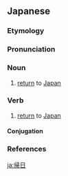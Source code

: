 ==Japanese==
{{ja-kanjitab|き|にち|yomi=o}}

===Etymology===
{{affix|sort=きにち|ja|帰|tr1=ki|t1=return|日|tr2=nichi|t2=Japan}}

===Pronunciation===
{{ja-pron|yomi=o|きにち|acc=0|acc_ref=DJR}}

===Noun===
{{ja-noun|きにち}}

# [[return]] to [[Japan]]

===Verb===
{{ja-verb-suru|きにち}}

# [[return]] to [[Japan]]

====Conjugation====
{{ja-suru|きにち}}

===References===
<references/>

[[ja:帰日]]